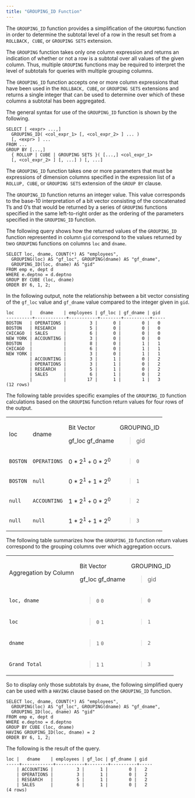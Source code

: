 ```yaml
---
title: "GROUPING_ID Function"
---
```


<div id="grouping_id_function" class="registered_link"></div>

The `GROUPING_ID` function provides a simplification of the `GROUPING` function in order to determine the subtotal level of a row in the result set from a `ROLLBACK, CUBE`, or `GROUPING SETS` extension.

The `GROUPING` function takes only one column expression and returns an indication of whether or not a row is a subtotal over all values of the given column. Thus, multiple `GROUPING` functions may be required to interpret the level of subtotals for queries with multiple grouping columns.

The `GROUPING_ID` function accepts one or more column expressions that have been used in the `ROLLBACK, CUBE`, or `GROUPING SETS` extensions and returns a single integer that can be used to determine over which of these columns a subtotal has been aggregated.

The general syntax for use of the `GROUPING_ID` function is shown by the following.

```text
SELECT [ <expr> ...,]
  GROUPING_ID( <col_expr_1> [, <col_expr_2> ] ... )
  [, <expr> ] ...
FROM ...
GROUP BY [...,]
  { ROLLUP | CUBE | GROUPING SETS }( [...,] <col_expr_1>
  [, <col_expr_2> ] [, ...] ) [, ...]
```

The `GROUPING_ID` function takes one or more parameters that must be expressions of dimension columns specified in the expression list of a `ROLLUP, CUBE`, or `GROUPING SETS` extension of the `GROUP BY` clause.

The `GROUPING_ID` function returns an integer value. This value corresponds to the base-10 interpretation of a bit vector consisting of the concatenated 1’s and 0’s that would be returned by a series of `GROUPING` functions specified in the same left-to-right order as the ordering of the parameters specified in the `GROUPING_ID` function.

The following query shows how the returned values of the `GROUPING_ID` function represented in column `gid` correspond to the values returned by two `GROUPING` functions on columns `loc` and `dname`.

```text
SELECT loc, dname, COUNT(*) AS "employees",
  GROUPING(loc) AS "gf_loc", GROUPING(dname) AS "gf_dname",
  GROUPING_ID(loc, dname) AS "gid"
FROM emp e, dept d
WHERE e.deptno = d.deptno
GROUP BY CUBE (loc, dname)
ORDER BY 6, 1, 2;
```

In the following output, note the relationship between a bit vector consisting of the `gf_loc` value and `gf_dname` value compared to the integer given in `gid`.

```text
loc      |   dname    | employees | gf_loc | gf_dname | gid
----------+------------+-----------+--------+----------+-----
BOSTON   | OPERATIONS |         3 |      0 |        0 |   0
BOSTON   | RESEARCH   |         5 |      0 |        0 |   0
CHICAGO  | SALES      |         6 |      0 |        0 |   0
NEW YORK | ACCOUNTING |         3 |      0 |        0 |   0
BOSTON   |            |         8 |      0 |        1 |   1
CHICAGO  |            |         6 |      0 |        1 |   1
NEW YORK |            |         3 |      0 |        1 |   1
         | ACCOUNTING |         3 |      1 |        0 |   2
         | OPERATIONS |         3 |      1 |        0 |   2
         | RESEARCH   |         5 |      1 |        0 |   2
         | SALES      |         6 |      1 |        0 |   2
         |            |        17 |      1 |        1 |   3
(12 rows)
```

The following table provides specific examples of the `GROUPING_ID` function calculations based on the `GROUPING` function return values for four rows of the output.

<table><tbody><tr class="odd"><td><p>loc</p></td><td><p>dname</p></td><td><p>Bit Vector</p><p>gf_loc gf_dname</p></td><td><p>GROUPING_ID</p><blockquote><p>gid</p></blockquote></td></tr><tr class="even"><td><code>BOSTON</code></td><td><code>OPERATIONS</code></td><td>0 * 2<sup>1</sup> + 0 * 2<sup>0</sup></td><td><blockquote><p><code>0</code></p></blockquote></td></tr><tr class="odd"><td><code>BOSTON</code></td><td><code>null</code></td><td>0 * 2<sup>1</sup> + 1 * 2<sup>0</sup></td><td><blockquote><p><code>1</code></p></blockquote></td></tr><tr class="even"><td><code>null</code></td><td><code>ACCOUNTING</code></td><td>1 * 2<sup>1</sup> + 0 * 2<sup>0</sup></td><td><blockquote><p><code>2</code></p></blockquote></td></tr><tr class="odd"><td><code>null</code></td><td><code>null</code></td><td>1 * 2<sup>1</sup> + 1 * 2<sup>0</sup></td><td><blockquote><p><code>3</code></p></blockquote></td></tr></tbody></table>

The following table summarizes how the `GROUPING_ID` function return values correspond to the grouping columns over which aggregation occurs.

<table><tbody><tr class="odd"><td><p>Aggregation by Column</p></td><td><p>Bit Vector</p><p>gf_loc gf_dname</p></td><td><p>GROUPING_ID</p><blockquote><p>gid</p></blockquote></td></tr><tr class="even"><td><code>loc, dname</code></td><td><blockquote><p><code>0</code> <code>0</code></p></blockquote></td><td><blockquote><p><code>0</code></p></blockquote></td></tr><tr class="odd"><td><code>loc</code></td><td><blockquote><p><code>0</code> <code>1</code></p></blockquote></td><td><blockquote><p><code>1</code></p></blockquote></td></tr><tr class="even"><td><code>dname</code></td><td><blockquote><p><code>1</code> <code>0</code></p></blockquote></td><td><blockquote><p><code>2</code></p></blockquote></td></tr><tr class="odd"><td><code>Grand Total</code></td><td><blockquote><p><code>1</code> <code>1</code></p></blockquote></td><td><blockquote><p><code>3</code></p></blockquote></td></tr></tbody></table>

So to display only those subtotals by `dname`, the following simplified query can be used with a `HAVING` clause based on the `GROUPING_ID` function.

```text
SELECT loc, dname, COUNT(*) AS "employees",
  GROUPING(loc) AS "gf_loc", GROUPING(dname) AS "gf_dname",
  GROUPING_ID(loc, dname) AS "gid"
FROM emp e, dept d
WHERE e.deptno = d.deptno
GROUP BY CUBE (loc, dname)
HAVING GROUPING_ID(loc, dname) = 2
ORDER BY 6, 1, 2;
```

The following is the result of the query.

```text
loc |   dname    | employees | gf_loc | gf_dname | gid
-----+------------+-----------+--------+----------+-----
    | ACCOUNTING |         3 |      1 |        0 |   2
    | OPERATIONS |         3 |      1 |        0 |   2
    | RESEARCH   |         5 |      1 |        0 |   2
    | SALES      |         6 |      1 |        0 |   2
(4 rows)
```
